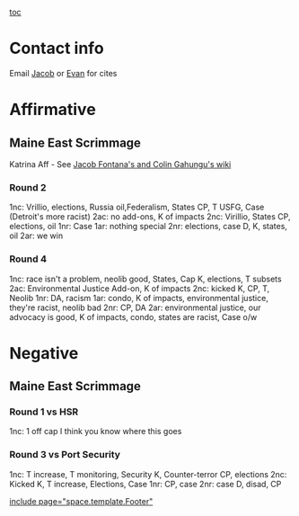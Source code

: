 [[toc]]
=Contact info= 
Email [[mailto:xon1202@gmail.com|Jacob]] or <span class="wiki_link_ext">[[mailto:evanrunburg@gmail.com|Evan]] for cites</span>



=Affirmative= 
==Maine East Scrimmage== 
Katrina Aff - See [[2012-2013 - Homewood Flossmoor (IL) - Colin Gahungu & Jacob Fontana|Jacob Fontana's and Colin Gahungu's wiki]]
===Round 2=== 
1nc: Vrillio, elections, Russia oil,Federalism, States CP, T USFG, Case (Detroit's more racist)
2ac: no add-ons, K of impacts
2nc: Virillio, States CP, elections, oil
1nr: Case
1ar: nothing special
2nr: elections, case D, K, states, oil
2ar: we win

===Round 4=== 
1nc: race isn't a problem, neolib good, States, Cap K, elections, T subsets
2ac: Environmental Justice Add-on, K of impacts
2nc: kicked K, CP, T, Neolib
1nr: DA, racism
1ar: condo, K of impacts, environmental justice, they're racist, neolib bad
2nr: CP, DA
2ar: environmental justice, our advocacy is good, K of impacts, condo, states are racist, Case o/w
=Negative= 
==Maine East Scrimmage== 
===Round 1 vs HSR=== 
1nc: 1 off cap
I think you know where this goes

===Round 3 vs Port Security=== 
1nc: T increase, T monitoring, Security K, Counter-terror CP, elections
2nc: Kicked K, T increase, Elections, Case
1nr: CP, case
2nr: case D, disad, CP

[[include page="space.template.Footer"]]